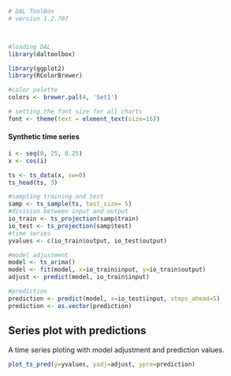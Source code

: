 ```r
# DAL ToolBox
# version 1.2.707



#loading DAL
library(daltoolbox) 
```

```r
library(ggplot2)
library(RColorBrewer)

#color palette
colors <- brewer.pal(4, 'Set1')

# setting the font size for all charts
font <- theme(text = element_text(size=16))
```

#### Synthetic time series

```r
i <- seq(0, 25, 0.25)
x <- cos(i)

ts <- ts_data(x, sw=0)
ts_head(ts, 3)
```

```r
#sampling training and test
samp <- ts_sample(ts, test_size= 5)
#division between input and output
io_train <- ts_projection(samp$train)
io_test <- ts_projection(samp$test)
#time series
yvalues <- c(io_train$output, io_test$output)

#model adjustment
model <- ts_arima()
model <- fit(model, x=io_train$input, y=io_train$output)
adjust <- predict(model, io_train$input)

#prediction
prediction <- predict(model, x=io_test$input, steps_ahead=5)
prediction <- as.vector(prediction)
```

## Series plot with predictions

A time series ploting with model adjustment and prediction values. 

```r
plot_ts_pred(y=yvalues, yadj=adjust, ypre=prediction)
```

